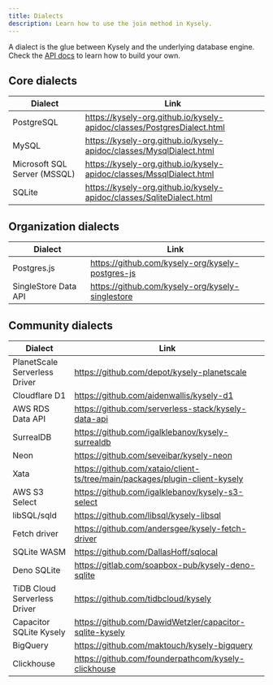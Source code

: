 ```yaml
---
title: Dialects
description: Learn how to use the join method in Kysely.
---
```


A dialect is the glue between Kysely and the underlying database engine. Check the [API docs](https://kysely-org.github.io/kysely-apidoc/interfaces/Dialect.html) to learn how to build your own.

## Core dialects

| Dialect                      | Link                                                                    |
| ---------------------------- | ----------------------------------------------------------------------- |
| PostgreSQL                   | https://kysely-org.github.io/kysely-apidoc/classes/PostgresDialect.html |
| MySQL                        | https://kysely-org.github.io/kysely-apidoc/classes/MysqlDialect.html    |
| Microsoft SQL Server (MSSQL) | https://kysely-org.github.io/kysely-apidoc/classes/MssqlDialect.html    |
| SQLite                       | https://kysely-org.github.io/kysely-apidoc/classes/SqliteDialect.html   |

## Organization dialects

| Dialect              | Link                                             |
| -------------------- | ------------------------------------------------ |
| Postgres.js          | https://github.com/kysely-org/kysely-postgres-js |
| SingleStore Data API | https://github.com/kysely-org/kysely-singlestore |

## Community dialects

| Dialect                       | Link                                                                        |
| ----------------------------- | --------------------------------------------------------------------------- |
| PlanetScale Serverless Driver | https://github.com/depot/kysely-planetscale                                 |
| Cloudflare D1                 | https://github.com/aidenwallis/kysely-d1                                    |
| AWS RDS Data API              | https://github.com/serverless-stack/kysely-data-api                         |
| SurrealDB                     | https://github.com/igalklebanov/kysely-surrealdb                            |
| Neon                          | https://github.com/seveibar/kysely-neon                                     |
| Xata                          | https://github.com/xataio/client-ts/tree/main/packages/plugin-client-kysely |
| AWS S3 Select                 | https://github.com/igalklebanov/kysely-s3-select                            |
| libSQL/sqld                   | https://github.com/libsql/kysely-libsql                                     |
| Fetch driver                  | https://github.com/andersgee/kysely-fetch-driver                            |
| SQLite WASM                   | https://github.com/DallasHoff/sqlocal                                       |
| Deno SQLite                   | https://gitlab.com/soapbox-pub/kysely-deno-sqlite                           |
| TiDB Cloud Serverless Driver  | https://github.com/tidbcloud/kysely                                         |
| Capacitor SQLite Kysely       | https://github.com/DawidWetzler/capacitor-sqlite-kysely                     |
| BigQuery                      | https://github.com/maktouch/kysely-bigquery                                 |
| Clickhouse                    | https://github.com/founderpathcom/kysely-clickhouse                         |
